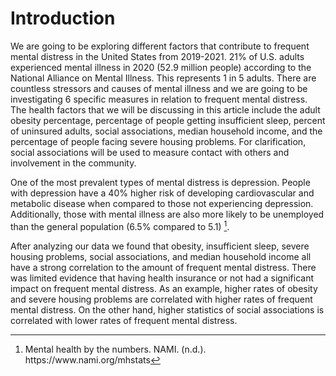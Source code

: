 # Introduction

We are going to be exploring different factors that contribute to frequent mental distress in the United States from 2019-2021. 21% of U.S. adults experienced mental illness in 2020 (52.9 million people) according to the National Alliance on Mental Illness. This represents 1 in 5 adults. There are countless stressors and causes of mental illness and we are going to be investigating 6 specific measures in relation to frequent mental distress. The health factors that we will be discussing in this article include the adult obesity percentage, percentage of people getting insufficient sleep, percent of uninsured adults, social associations, median household income, and the percentage of people facing severe housing problems. For clarification, social associations will be used to measure contact with others and involvement in the community.

One of the most prevalent types of mental distress is depression. People with depression have a 40% higher risk of developing cardiovascular and metabolic disease when compared to those not experiencing depression. Additionally, those with mental illness are also more likely to be unemployed than the general population (6.5% compared to 5.1) [^1].

After analyzing our data we found that obesity, insufficient sleep, severe housing problems, social associations, and median household income all have a strong correlation to the amount of frequent mental distress. There was limited evidence that having health insurance or not had a significant impact on frequent mental distress. As an example, higher rates of obesity and severe housing problems are correlated with higher rates of frequent mental distress. On the other hand, higher statistics of social associations is correlated with lower rates of frequent mental distress. 


[^1]: Mental health by the numbers. NAMI. (n.d.). https://www.nami.org/mhstats 